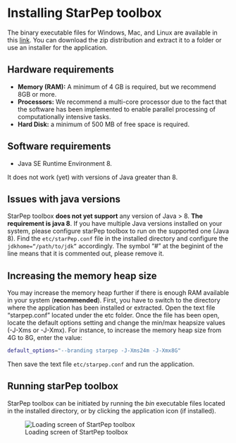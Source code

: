 # Installing StarPep toolbox
The binary executable files for Windows, Mac, and Linux are available in this [link](http://mobiosd-hub.com/starpep/). You can download the zip distribution and extract it to a folder or use an installer for the application.

## Hardware requirements
- **Memory (RAM):** A minimum of 4 GB is required, but we recommend 8GB or more.
- **Processors:** We recommend a multi-core processor due to the fact that the software has been implemented to enable parallel processing of computationally intensive tasks.
- **Hard Disk:** a minimum of 500 MB of free space is required.

## Software requirements 
- Java SE Runtime Environment 8.

:::{.callout-note}
It does not work (yet) with versions of Java greater than 8.
:::

## Issues with java versions
StarPep toolbox **does not yet support** any version of Java $>$ 8. **The requirement is java 8**. If you have multiple Java versions installed on your system, please configure starPep toolbox to run on the supported one (Java 8). Find the `etc/starPep.conf` file in the installed directory and configure
the `jdkhome=“/path/to/jdk”` accordingly. The symbol “\#” at the beginint of the line means that it is commented out, please remove it.

## Increasing the memory heap size
You may increase the memory heap further if there is enough RAM available in your system (**recommended**). First, you have to switch to the directory where the application has been installed or extracted. Open the text file “starpep.conf” located under the etc folder. Once the file has been open, locate the default options setting and change the min/max heapsize values (-J-Xms or -J-Xmx). For instance, to increase the memory heap size from 4G to 8G, enter the value:

```bash
default_options="--branding starpep -J-Xms24m -J-Xmx8G"
```

Then save the text file `etc/starpep.conf` and run the application.

## Running starPep toolbox
StarPep toolbox can be initiated by running the *bin* executable files
located in the installed directory, or by clicking the application icon
(if installed).

![Loading screen of StartPep toolbox](img/C1-1.png){#fig:C1-1
width=".4\\textwidth"}
